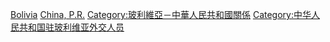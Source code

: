 [[Category:中华人民共和国驻外大使|Bolivia]]
[[Category:駐玻利維亞大使|China, P.R.]]
[[Category:玻利維亞－中華人民共和國關係|Category:玻利維亞－中華人民共和國關係]]
[[Category:中华人民共和国驻玻利维亚外交人员|Category:中华人民共和国驻玻利维亚外交人员]]